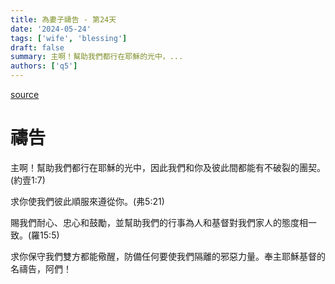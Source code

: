 ```yaml
---
title: 為妻子禱告 - 第24天
date: '2024-05-24'
tags: ['wife', 'blessing']
draft: false
summary: 主啊！幫助我們都行在耶穌的光中，...
authors: ['q5']
---
```


[source](https://q5help.me/faith/Prayforwife31Days.jsp)

# 禱告

主啊！幫助我們都行在耶穌的光中，因此我們和你及彼此間都能有不破裂的團契。(約壹1:7)

求你使我們彼此順服來遵從你。(弗5:21)

賜我們耐心、忠心和鼓勵，並幫助我們的行事為人和基督對我們家人的態度相一致。(羅15:5)

求你保守我們雙方都能儆醒，防備任何要使我們隔離的邪惡力量。奉主耶穌基督的名禱告，阿們！
